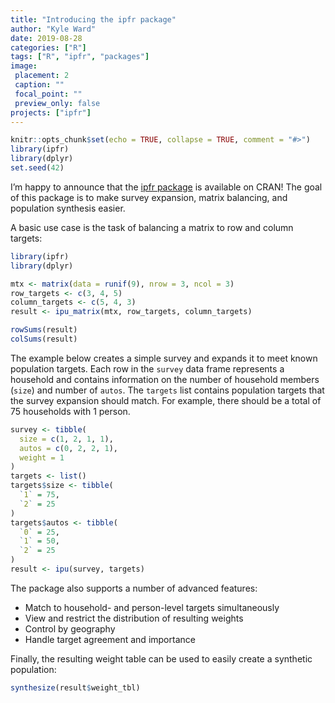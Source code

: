 ```yaml
---
title: "Introducing the ipfr package"
author: "Kyle Ward"
date: 2019-08-28
categories: ["R"]
tags: ["R", "ipfr", "packages"]
image:
 placement: 2
 caption: ""
 focal_point: ""
 preview_only: false
projects: ["ipfr"]
---
```


```r
knitr::opts_chunk$set(echo = TRUE, collapse = TRUE, comment = "#>")
library(ipfr)
library(dplyr)
set.seed(42)
```

I'm happy to announce that the [ipfr package](https://github.com/dkyleward/ipfr)
is available on CRAN! The goal of this package is to make survey expansion,
matrix balancing, and population synthesis easier.

A basic use case is the task of balancing a matrix to row and column targets:

```r
library(ipfr)
library(dplyr)
```
```r
mtx <- matrix(data = runif(9), nrow = 3, ncol = 3)
row_targets <- c(3, 4, 5)
column_targets <- c(5, 4, 3)
result <- ipu_matrix(mtx, row_targets, column_targets)

rowSums(result)
colSums(result)
```

The example below creates a simple survey and expands it to meet known
population targets. Each row in the `survey` data frame represents a household
and contains information on the number of household members (`size`) and number
of `autos`. The `targets` list contains population targets that the survey
expansion should match. For example, there should be a total of 75 households
with 1 person.

```r
survey <- tibble(
  size = c(1, 2, 1, 1),
  autos = c(0, 2, 2, 1),
  weight = 1
)
targets <- list()
targets$size <- tibble(
  `1` = 75,
  `2` = 25
)
targets$autos <- tibble(
  `0` = 25,
  `1` = 50,
  `2` = 25
)
result <- ipu(survey, targets)
```

The package also supports a number of advanced features:

  * Match to household- and person-level targets simultaneously
  * View and restrict the distribution of resulting weights
  * Control by geography
  * Handle target agreement and importance

Finally, the resulting weight table can be used to easily create a synthetic
population:

```r
synthesize(result$weight_tbl)
```